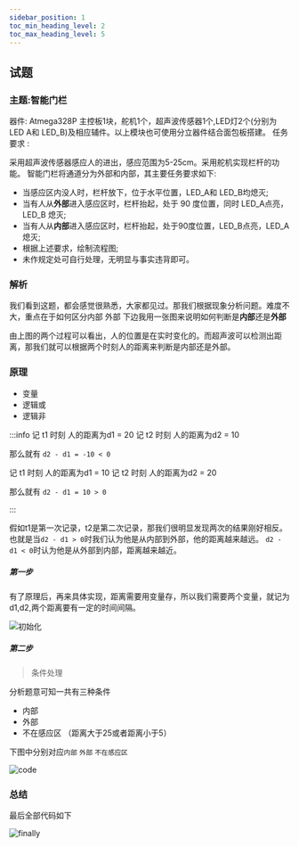 ```yaml
---
sidebar_position: 1
toc_min_heading_level: 2
toc_max_heading_level: 5
---
```


## 试题

### 主题:智能门栏

器件: Atmega328P 主控板1块，舵机1个，超声波传感器1个,LED灯2个(分别为 LED A和 LED_B)及相应辅件。以上模块也可使用分立器件结合面包板搭建。
任务要求 :

采用超声波传感器感应人的进出，感应范围为5-25cm。采用舵机实现栏杆的功能。
智能门栏将通道分为外部和内部，其主要任务要求如下:

* 当感应区内没人时，栏杆放下，位于水平位置，LED_A和 LED_B均熄灭;
* 当有人从**外部**进入感应区时，栏杆抬起，处于 90 度位置，同时 LED_A点亮，LED_B 熄灭;
* 当有人从**内部**进入感应区时，栏杆抬起，处于90度位置，LED_B点亮，LED_A熄灭;
* 根据上述要求，绘制流程图;
* 未作规定处可自行处理，无明显与事实违背即可。


### 解析

我们看到这题，都会感觉很熟悉，大家都见过。那我们根据现象分析问题。难度不大，重点在于如何区分<Highcolor color='red'>内部</Highcolor>  <Highcolor color='red' >外部</Highcolor>
下边我用一张图来说明如何判断是**内部**还是**外部**

由上图的两个过程可以看出，人的位置是在实时变化的。而超声波可以检测出距离，那我们就可以根据两个时刻人的距离来判断是内部还是外部。

### 原理

* 变量
* 逻辑或
* 逻辑非

:::info
记 t1 时刻 人的距离为d1 = 20
记 t2 时刻 人的距离为d2 = 10

那么就有 `d2 - d1 = -10 < 0`

记 t1 时刻 人的距离为d1 = 10
记 t2 时刻 人的距离为d2 = 20

那么就有 `d2 - d1 = 10 > 0`

:::

假如t1是第一次记录，t2是第二次记录，那我们很明显发现两次的结果刚好相反。也就是当`d2 - d1 > 0`时我们认为他是从内部到外部，他的距离越来越远。
`d2 - d1 < 0`时认为他是从外部到内部，距离越来越近。


##### 第一步

有了原理后，再来具体实现，距离需要用变量存，所以我们需要两个变量，就记为d1,d2,两个距离要有一定的时间间隔。

![初始化](../img/varible.png)

##### 第二步

> 条件处理

分析题意可知一共有三种条件

* 内部
* 外部
* 不在感应区 （距离大于25或者距离小于5）

下图中分别对应`内部` `外部` `不在感应区`

![code](../img/code.png)

### 总结

最后全部代码如下

![finally](../img/finally.png)


